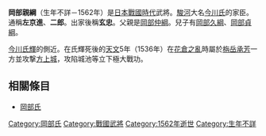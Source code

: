{{japanese|japanese=岡部 親綱|kana=おかべ ちかつな|romaji=Okabe Chikatsuna}}
'''岡部親綱'''（生年不詳－1562年）是[[日本戰國時代|日本戰國時代]]武將。[[駿河|駿河]]大名[[今川氏|今川氏]]的家臣。通稱'''左京進'''、'''二郎'''。出家後稱'''玄忠'''。父親是[[岡部仲綱|岡部仲綱]]。兒子有[[岡部久綱|岡部久綱]]、[[岡部貞綱|岡部貞綱]]。

[[今川氏輝|今川氏輝]]的側近。在氏輝死後的[[天文_(後奈良天皇)|天文]]5年（1536年）在[[花倉之亂|花倉之亂]]時屬於[[栴岳承芳|栴岳承芳]]一方並攻撃[[方上城|方上城]]，攻陷城池等立下極大戰功。

== 相關條目 ==
*[[岡部氏|岡部氏]]

[[Category:岡部氏|Category:岡部氏]]
[[Category:戰國武將|Category:戰國武將]]
[[Category:1562年逝世|Category:1562年逝世]]
[[Category:生年不詳|Category:生年不詳]]